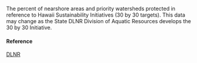 The percent of nearshore areas and priority watersheds protected in reference to Hawaii Sustainability Initiatives (30 by 30 targets). This data may change as the State DLNR Division of Aquatic Resources develops the 30 by 30 Initiative.

#### Reference

[DLNR](http://geoportal.hawaii.gov/datasets/marine-managed-areas-dar?geometry=-165.4%2C19.079%2C-149.745%2C22.671)